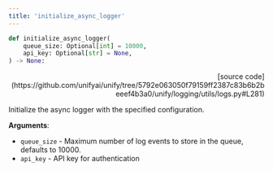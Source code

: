```yaml
---
title: 'initialize_async_logger'
---
```


```python
def initialize_async_logger(
    queue_size: Optional[int] = 10000,
    api_key: Optional[str] = None,
) -> None:
```

<p align="right">[source code](https://github.com/unifyai/unify/tree/5792e063050f79159ff2387c83b6b2beeef4b3a0/unify/logging/utils/logs.py#L281)</p>

Initialize the async logger with the specified configuration.

**Arguments**:

- `queue_size` - Maximum number of log events to store in the queue, defaults to 10000.
- `api_key` - API key for authentication